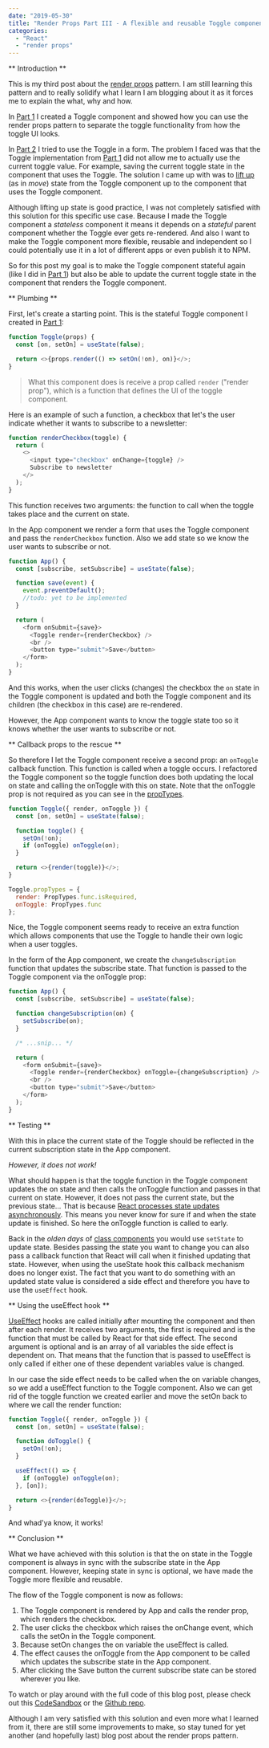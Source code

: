 ```yaml
---
date: "2019-05-30"
title: "Render Props Part III - A flexible and reusable Toggle component"
categories:
  - "React"
  - "render props"
---
```


** Introduction **

This is my third post about the [render props] pattern. I am still learning this pattern and to
really solidify what I learn I am blogging about it as it forces me to explain the what,
why and how.

In [Part 1] I created a Toggle component and showed how you can use the render props pattern
to separate the toggle functionality from how the toggle UI looks.

In [Part 2] I tried to use the Toggle in a form. The problem I faced was that the Toggle
implementation from [Part 1] did not allow me to actually use the current toggle value.
For example, saving the current toggle state in the component that uses the Toggle.
The solution I came up with was to [lift up] (as in _move_) state from the Toggle component
up to the component that uses the Toggle component.

Although lifting up state is good practice, I was not completely satisfied with this
solution for this specific use case. Because I made the Toggle component a _stateless_
component it means it depends on a _stateful_ parent component whether the Toggle ever
gets re-rendered. And also I want to make the Toggle component more flexible, reusable
and independent so I could potentially use it in a lot of different apps or even publish
it to NPM.

So for this post my goal is to make the Toggle component stateful again (like I did in
[Part 1]) but also be able to update the current toggle state in the component that renders
the Toggle component.

** Plumbing **

First, let's create a starting point. This is the stateful Toggle component I created in [Part 1]:

```js
function Toggle(props) {
  const [on, setOn] = useState(false);

  return <>{props.render(() => setOn(!on), on)}</>;
}
```

> What this component does is receive a prop called `render` ("render prop"), which
> is a function that defines the UI of the toggle component.

Here is an example of such a function, a checkbox that let's the user indicate whether it wants
to subscribe to a newsletter:

```js
function renderCheckbox(toggle) {
  return (
    <>
      <input type="checkbox" onChange={toggle} />
      Subscribe to newsletter
    </>
  );
}
```

This function receives two arguments: the function to call when the toggle takes place and
the current on state.

In the App component we render a form that uses the Toggle component and pass the `renderCheckbox`
function. Also we add state so we know the user wants to subscribe or not.

```js
function App() {
  const [subscribe, setSubscribe] = useState(false);

  function save(event) {
    event.preventDefault();
    //todo: yet to be implemented
  }

  return (
    <form onSubmit={save}>
      <Toggle render={renderCheckbox} />
      <br />
      <button type="submit">Save</button>
    </form>
  );
}
```

And this works, when the user clicks (changes) the checkbox the `on` state in the Toggle
component is updated and both the Toggle component and its children (the checkbox in this case) are
re-rendered.

However, the App component wants to know the toggle state too so it knows whether the user wants to
subscribe or not.

** Callback props to the rescue **

So therefore I let the Toggle component receive a second prop: an `onToggle` callback function.
This function is called when a toggle occurs. I refactored the Toggle component so the toggle function
does both updating the local on state and calling the onToggle with this on state. Note that the onToggle
prop is not required as you can see in the [propTypes].

```js
function Toggle({ render, onToggle }) {
  const [on, setOn] = useState(false);

  function toggle() {
    setOn(!on);
    if (onToggle) onToggle(on);
  }

  return <>{render(toggle)}</>;
}

Toggle.propTypes = {
  render: PropTypes.func.isRequired,
  onToggle: PropTypes.func
};
```

Nice, the Toggle component seems ready to receive an extra function which allows components that use the
Toggle to handle their own logic when a user toggles.

In the form of the App component, we create the `changeSubscription` function that updates the
subscribe state. That function is passed to the Toggle component via the onToggle prop:

```js
function App() {
  const [subscribe, setSubscribe] = useState(false);

  function changeSubscription(on) {
    setSubscribe(on);
  }

  /* ...snip... */

  return (
    <form onSubmit={save}>
      <Toggle render={renderCheckbox} onToggle={changeSubscription} />
      <br />
      <button type="submit">Save</button>
    </form>
  );
}
```

** Testing **

With this in place the current state of the Toggle should be reflected in the current subscription
state in the App component.

_However, it does not work!_

What should happen is that the toggle function in the Toggle component updates the on state and then calls the
onToggle function and passes in that current on state. However, it does not pass the current state, but the previous
state... That is because [React processes state updates asynchronously]. This means you never know for sure if
and when the state update is finished. So here the onToggle function is called to early.

Back in the _olden days_ of [class components] you would use `setState` to update state. Besides
passing the state you want to change you can also pass a callback function that React will call when it
finished updating that state. However, when using the useState hook this callback mechanism does no longer
exist. The fact that you want to do something with an updated state value is considered a side effect and
therefore you have to use the `useEffect` hook.

** Using the useEffect hook **

[UseEffect] hooks are called initially after mounting the component and then after each render. It receives
two arguments, the first is required and is the function that must be called by React for that side effect.
The second argument is optional and is an array of all variables the side effect is dependent on. That means
that the function that is passed to useEffect is only called if either one of these dependent variables value
is changed.

In our case the side effect needs to be called when the on variable changes, so we add a useEffect
function to the Toggle component. Also we can get rid of the toggle function we created earlier and move the
setOn back to where we call the render function:

```js
function Toggle({ render, onToggle }) {
  const [on, setOn] = useState(false);

  function doToggle() {
    setOn(!on);
  }

  useEffect(() => {
    if (onToggle) onToggle(on);
  }, [on]);

  return <>{render(doToggle)}</>;
}
```

And whad'ya know, it works!

** Conclusion **

What we have achieved with this solution is that the on state in the Toggle component is always in sync
with the subscribe state in the App component. However, keeping state in sync is optional, we have made
the Toggle more flexible and reusable.

The flow of the Toggle component is now as follows:

1. The Toggle component is rendered by App and calls the render prop, which renders the checkbox.
1. The user clicks the checkbox which raises the onChange event, which calls the setOn in the Toggle component.
1. Because setOn changes the on variable the useEffect is called.
1. The effect causes the onToggle from the App component to be called which updates the subscribe state in the
   App component.
1. After clicking the Save button the current subscribe state can be stored wherever you like.

To watch or play around with the full code of this blog post, please check out this [CodeSandbox] or the [Github repo].

Although I am very satisfied with this solution and even more what I learned from it, there are still some
improvements to make, so stay tuned for yet another (and hopefully last) blog post about the render props pattern.

[render props]: https://bouwe.io/categories/render-props
[part 1]: https://bouwe.io/day-4-render-props
[part 2]: https://bouwe.io/render-props-part-ii-using-the-toggle-component
[class components]: https://reactjs.org/docs/state-and-lifecycle.html
[lift up]: https://reactjs.org/docs/lifting-state-up.html
[proptypes]: https://reactjs.org/docs/typechecking-with-proptypes.html
[react processes state updates asynchronously]: https://reactjs.org/docs/state-and-lifecycle.html#state-updates-may-be-asynchronous
[useeffect]: https://reactjs.org/docs/hooks-effect.html
[codesandbox]: https://codesandbox.io/s/ksjne
[github repo]: https://github.com/bouwe77/react-render-props-3

